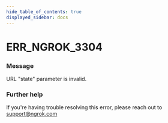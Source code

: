 ```yaml
---
hide_table_of_contents: true
displayed_sidebar: docs
---
```



# ERR_NGROK_3304

### Message

URL "state" parameter is invalid.

<ErrorDetails error="err_ngrok_3304" />

### Further help

If you're having trouble resolving this error, please reach out to [support@ngrok.com](mailto:support@ngrok.com?subject=Help%20with%20ERR_NGROK_3304)


